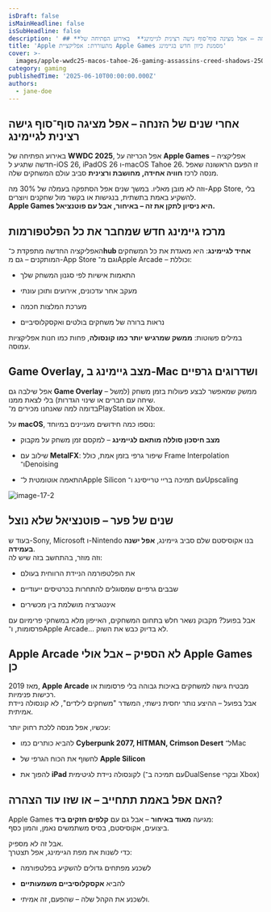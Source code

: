 ```yaml
---
isDraft: false
isMainHeadline: false
isSubHeadline: false
description: ' ## **אחרי שנים של הזנחה – אפל מציגה סוף־סוף גישה רצינית לגיימינג**  באירוע הפתיחה של **WWDC 2025**, אפל הכריזה על **Apple Games** – אפליקצי'
title: 'Apple מתעוררת: אפליקציית Apple Games מסמנת כיוון חדש בגיימינג'
cover: >-
  images/apple-wwdc25-macos-tahoe-26-gaming-assassins-creed-shadows-250609-scaled-1-scaled.webp
category: gaming
publishedTime: '2025-06-10T00:00:00.000Z'
authors:
  - jane-doe
---
```


## **אחרי שנים של הזנחה – אפל מציגה סוף־סוף גישה רצינית לגיימינג**

באירוע הפתיחה של **WWDC 2025**, אפל הכריזה על **Apple Games** – אפליקציה חדשה שתגיע ל-iOS 26, iPadOS 26 ו-macOS Tahoe 26. 
זו הפעם הראשונה שאפל מנסה לרכז **חוויה אחידה, מחושבת ורצינית** סביב עולם המשחקים שלה.

וזה לא מובן מאליו. במשך שנים אפל הסתפקה בעמלה של 30% מה-App Store, בלי להשקיע באמת בתשתית, בנגישות או בקשר מול שחקנים ויוצרים.  
**Apple Games היא ניסיון לתקן את זה – באיחור, אבל עם פוטנציאל.**

## **מרכז גיימינג חדש שמחבר את כל הפלטפורמות**

האפליקציה החדשה מתפקדת כ־**hub אחיד לגיימינג**: היא מאגדת את כל המשחקים המותקנים – גם מ-App Store וגם מ־Apple Arcade – וכוללת:

- התאמות אישיות לפי סגנון המשחק שלך
    
- מעקב אחר עדכונים, אירועים ותוכן עונתי
    
- מערכת המלצות חכמה
    
- נראות ברורה של משחקים בולטים ואקסקלוסיביים
    

במילים פשוטות: **ממשק שמרגיש יותר כמו קונסולה**, פחות כמו חנות אפליקציות עמוסה.

## **Game Overlay, מצב גיימינג ב-Mac ושדרוגים גרפיים**

אפל שילבה גם **Game Overlay** – ממשק שמאפשר לבצע פעולות בזמן משחק (למשל שיחה עם חברים או שינוי הגדרות) בלי לצאת ממנו.  
בדומה למה שאנחנו מכירים מ־PlayStation או Xbox.

על **macOS**, נוספו כמה חידושים מעניינים במיוחד:

- **מצב חיסכון סוללה מותאם לגיימינג** – למקסם זמן משחק על מקבוק
    
- שילוב עם **MetalFX**: שיפור גרפי בזמן אמת, כולל Frame Interpolation ו־Denoising
    
- התאמה אוטומטית ל־Apple Silicon עם תמיכה בריי טרייסינג ו־Upscaling
    

![image-17-2](images/image-17-2-1559x900.webp)

## **שנים של פער – פוטנציאל שלא נוצל**

בעוד ש-Sony, Microsoft ו-Nintendo בנו אקוסיסטם שלם סביב גיימינג, **אפל ישנה בעמידה**.  
וזה מוזר, בהתחשב בזה שיש לה:

- את הפלטפורמה הניידת הרווחית בעולם
    
- שבבים גרפיים שמסוגלים להתחרות בכרטיסים ייעודיים
    
- אינטגרציה מושלמת בין מכשירים
    

אבל בפועל? מקבוק נשאר חלש בתחום המשחקים, האייפון מלא במשחקי פרימיום עם פרסומות, ו־Apple Arcade... לא בדיוק כבש את השוק.

## **Apple Arcade לא הספיק – אבל אולי Apple Games כן**

מאז 2019, **Apple Arcade** מבטיח גישה למשחקים באיכות גבוהה בלי פרסומות או רכישות פנימיות.  
אבל בפועל – ההיצע נותר יחסית נישתי, המשדר "משחקים לילדים", לא קונסולה ניידת אמיתית.

עכשיו, אפל מנסה ללכת רחוק יותר:

- להביא כותרים כמו **Cyberpunk 2077, HITMAN, Crimson Desert** ל־Mac
    
- לחשוף את הכוח הגרפי של **Apple Silicon**
    
- להפוך את **iPad** לקונסולה ניידת לגיטימית (עם תמיכה ב־DualSense ובקרי Xbox)
    

## **האם אפל באמת תתחייב – או שזו עוד הצהרה?**

Apple Games מגיעה **מאוד באיחור** – אבל גם עם **קלפים חזקים ביד**:  
ביצועים, אקוסיסטם, בסיס משתמשים נאמן, והמון כסף.

אבל זה לא מספיק.  
כדי לשנות את מפת הגיימינג, אפל תצטרך:

- לשכנע מפתחים גדולים להשקיע בפלטפורמה
    
- להביא **אקסקלוסיביים משמעותיים**
    
- ולשכנע את הקהל שלה – שהפעם, זה אמיתי.
